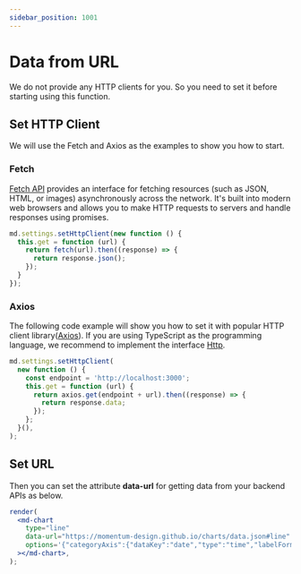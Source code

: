 ```yaml
---
sidebar_position: 1001
---
```


# Data from URL

We do not provide any HTTP clients for you. So you need to set it before starting using this function.

## Set HTTP Client

We will use the Fetch and Axios as the examples to show you how to start.

### Fetch

[Fetch API](https://developer.mozilla.org/en-US/docs/Web/API/Fetch_API) provides an interface for fetching resources (such as JSON, HTML, or images) asynchronously across the network.
It's built into modern web browsers and allows you to make HTTP requests to servers and handle responses using promises.

```javascript
md.settings.setHttpClient(new function () {
  this.get = function (url) {
    return fetch(url).then((response) => {
      return response.json();
    });
  }
});
```

### Axios

The following code example will show you how to set it with popular HTTP client library([Axios](https://axios-http.com/)).
If you are using TypeScript as the programming language, we recommend to implement the interface [Http](/docs/api/interfaces/Http).

```javascript
md.settings.setHttpClient(
  new function () {
    const endpoint = 'http://localhost:3000';
    this.get = function (url) {
      return axios.get(endpoint + url).then((response) => {
        return response.data;
      });
    };
  }(),
);
```

## Set URL

Then you can set the attribute **data-url** for getting data from your backend APIs as below.

```jsx live noInline
render(
  <md-chart
    type="line"
    data-url="https://momentum-design.github.io/charts/data.json#line"
    options='{"categoryAxis":{"dataKey":"date","type":"time","labelFormat":"MMM D"}}'
  ></md-chart>,
);
```
